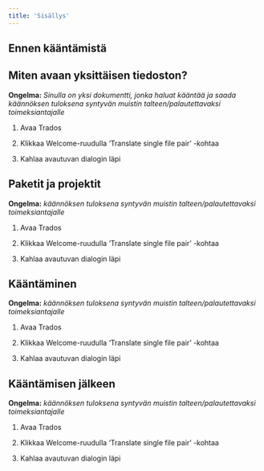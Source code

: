 ```yaml
---
title: 'Sisällys'
---
```


<article class='leftcontent'>

Ennen kääntämistä
==================

Miten avaan yksittäisen tiedoston?
----------------------------------

**Ongelma:** *Sinulla on yksi dokumentti, jonka haluat kääntää ja saada
käännöksen tuloksena syntyvän muistin talteen/palautettavaksi toimeksiantajalle* 

1. Avaa Trados

2. Klikkaa Welcome-ruudulla 'Translate single file pair' -kohtaa

3. Kahlaa avautuvan dialogin läpi


Paketit ja projektit
--------------------

**Ongelma:** *käännöksen tuloksena syntyvän muistin talteen/palautettavaksi toimeksiantajalle* 

1. Avaa Trados

2. Klikkaa Welcome-ruudulla 'Translate single file pair' -kohtaa

3. Kahlaa avautuvan dialogin läpi


Kääntäminen
===========

**Ongelma:** *käännöksen tuloksena syntyvän muistin talteen/palautettavaksi toimeksiantajalle* 

1. Avaa Trados

2. Klikkaa Welcome-ruudulla 'Translate single file pair' -kohtaa

3. Kahlaa avautuvan dialogin läpi


Kääntämisen jälkeen
===================

**Ongelma:** *käännöksen tuloksena syntyvän muistin talteen/palautettavaksi toimeksiantajalle* 

1. Avaa Trados

2. Klikkaa Welcome-ruudulla 'Translate single file pair' -kohtaa

3. Kahlaa avautuvan dialogin läpi

</article>
<article class='rightcontent'>
</article>
</article>
